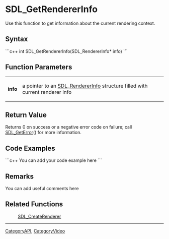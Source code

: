 <!-- pragma section-numbers off -->
<!-- pragma disable-camelcase -->

= SDL_GetRendererInfo =
Use this function to get information about the current rendering context.


== Syntax ==
```c++
int SDL_GetRendererInfo(SDL_RendererInfo* info)
```

== Function Parameters ==

{|
|'''info'''
|a pointer to an [[SDL_RendererInfo]] structure filled with current renderer info
|}

== Return Value ==
Returns 0 on success or a negative error code on failure; call [[SDL_GetError]]() for more information.

== Code Examples ==
```c++
You can add your code example here
```

== Remarks ==
You can add useful comments here

== Related Functions ==
:[[SDL_CreateRenderer]]

----
[[CategoryAPI]], [[CategoryVideo]]
